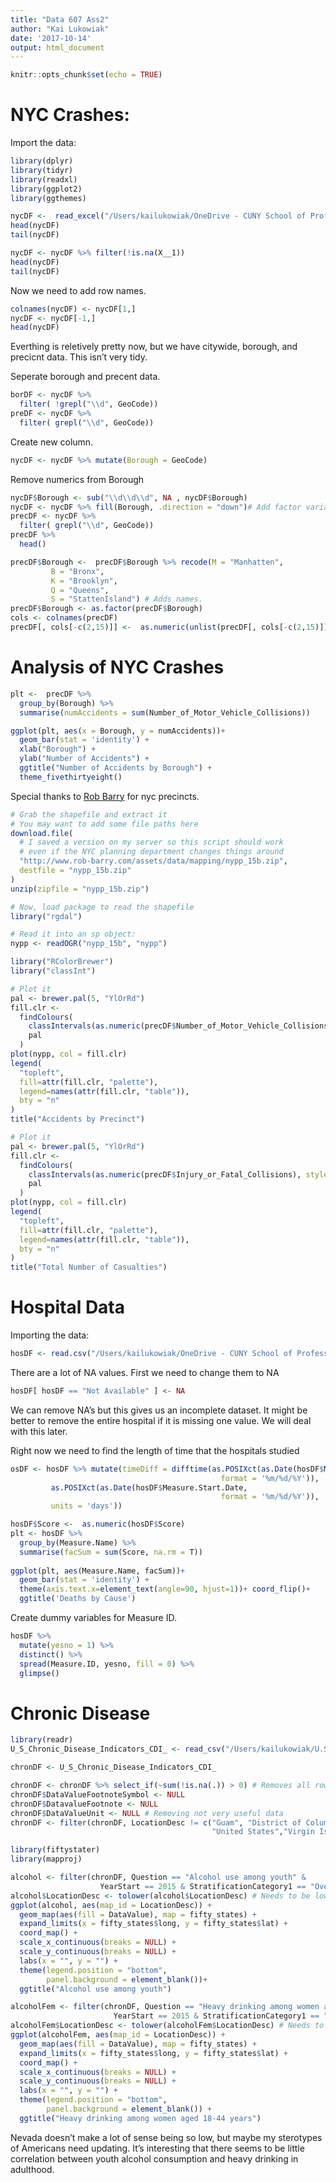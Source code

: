 ```yaml
---
title: "Data 607 Ass2"
author: "Kai Lukowiak"
date: '2017-10-14'
output: html_document
---
```


```r
knitr::opts_chunk$set(echo = TRUE)
```

# NYC Crashes:

Import the data:

```r
library(dplyr)
library(tidyr)
library(readxl)
library(ggplot2)
library(ggthemes)
```

```r
nycDF <-  read_excel("/Users/kailukowiak/OneDrive - CUNY School of Professional Studies/DATA 607 Repository/Project 2/cityacc-en-us.xlsx")
head(nycDF)
tail(nycDF)

```

```r
nycDF <- nycDF %>% filter(!is.na(X__1))
head(nycDF)
tail(nycDF)
```

Now we need to add row names.

```r

colnames(nycDF) <- nycDF[1,]
nycDF <- nycDF[-1,]
head(nycDF) 

```


Everthing is reletively pretty now, but we have citywide, borough, and precicnt data. This isn’t very tidy.

Seperate borough and precent data.

```r
borDF <- nycDF %>% 
  filter( !grepl("\\d", GeoCode))
preDF <- nycDF %>% 
  filter( grepl("\\d", GeoCode))
```

Create new column.

```r
nycDF <- nycDF %>% mutate(Borough = GeoCode)
```

Remove numerics from Borough

```r
nycDF$Borough <- sub("\\d\\d\\d", NA , nycDF$Borough)
nycDF <- nycDF %>% fill(Borough, .direction = "down")# Add factor variables. 
precDF <- nycDF %>% 
  filter( grepl("\\d", GeoCode))
precDF %>%
  head() 
```

```r
precDF$Borough <-  precDF$Borough %>% recode(M = "Manhatten",
         B = "Bronx",
         K = "Brooklyn",
         Q = "Queens",
         S = "StattenIsland") # Adds names.
precDF$Borough <- as.factor(precDF$Borough)
cols <- colnames(precDF)
precDF[, cols[-c(2,15)]] <-  as.numeric(unlist(precDF[, cols[-c(2,15)]])) # Convert to numeric
```


# Analysis of NYC Crashes

```r
plt <-  precDF %>% 
  group_by(Borough) %>% 
  summarise(numAccidents = sum(Number_of_Motor_Vehicle_Collisions))

ggplot(plt, aes(x = Borough, y = numAccidents))+
  geom_bar(stat = 'identity') + 
  xlab("Borough") +
  ylab("Number of Accidents") +
  ggtitle("Number of Accidents by Borough") +
  theme_fivethirtyeight()
```

Special thanks to [Rob Barry](http://rob-barry.com/2015/06/14/Mapping-in-R/) for nyc precincts.



```r
# Grab the shapefile and extract it
# You may want to add some file paths here
download.file(
  # I saved a version on my server so this script should work
  # even if the NYC planning department changes things around
  "http://www.rob-barry.com/assets/data/mapping/nypp_15b.zip",
  destfile = "nypp_15b.zip"
)
unzip(zipfile = "nypp_15b.zip")

# Now, load package to read the shapefile
library("rgdal")

# Read it into an sp object:
nypp <- readOGR("nypp_15b", "nypp")
```


```r
library("RColorBrewer")
library("classInt")

# Plot it
pal <- brewer.pal(5, "YlOrRd")
fill.clr <-
  findColours(
    classIntervals(as.numeric(precDF$Number_of_Motor_Vehicle_Collisions), style = "pretty", n = 5),
    pal
  )
plot(nypp, col = fill.clr)
legend(
  "topleft",
  fill=attr(fill.clr, "palette"),
  legend=names(attr(fill.clr, "table")),
  bty = "n"
)
title("Accidents by Precinct")
```


```r
# Plot it
pal <- brewer.pal(5, "YlOrRd")
fill.clr <-
  findColours(
    classIntervals(as.numeric(precDF$Injury_or_Fatal_Collisions), style = "pretty", n = 5),
    pal
  )
plot(nypp, col = fill.clr)
legend(
  "topleft",
  fill=attr(fill.clr, "palette"),
  legend=names(attr(fill.clr, "table")),
  bty = "n"
)
title("Total Number of Casualties")

```

# Hospital Data

Importing the data:

```r
hosDF <- read.csv("/Users/kailukowiak/OneDrive - CUNY School of Professional Studies/DATA 607 Repository/Project 2/Complications and Deaths - Hospital.csv")

```

There are a lot of NA values. First we need to change them to NA
```r
hosDF[ hosDF == "Not Available" ] <- NA
```


We can remove NA’s but this gives us an incomplete dataset. It might be better to remove the entire hospital if it is missing one value. We will deal with this later.

Right now we need to find the length of time that the hospitals studied

```r
osDF <- hosDF %>% mutate(timeDiff = difftime(as.POSIXct(as.Date(hosDF$Measure.End.Date,
                                               format = '%m/%d/%Y')), 
         as.POSIXct(as.Date(hosDF$Measure.Start.Date, 
                                               format = '%m/%d/%Y')), 
         units = 'days'))
```

```r
hosDF$Score <-  as.numeric(hosDF$Score)
plt <- hosDF %>% 
  group_by(Measure.Name) %>% 
  summarise(facSum = sum(Score, na.rm = T))
 
ggplot(plt, aes(Measure.Name, facSum))+
  geom_bar(stat = 'identity') +
  theme(axis.text.x=element_text(angle=90, hjust=1))+ coord_flip()+
  ggtitle('Deaths by Cause')
```

Create dummy variables for Measure ID.

```r
hosDF %>% 
  mutate(yesno = 1) %>% 
  distinct() %>% 
  spread(Measure.ID, yesno, fill = 0) %>% 
  glimpse()
```

# Chronic Disease

```r
library(readr)
U_S_Chronic_Disease_Indicators_CDI_ <- read_csv("/Users/kailukowiak/U.S._Chronic_Disease_Indicators__CDI_ (1).csv")
```

```r
chronDF <- U_S_Chronic_Disease_Indicators_CDI_

chronDF <- chronDF %>% select_if(~sum(!is.na(.)) > 0) # Removes all rows that only have NA values
chronDF$DataValueFootnoteSymbol <- NULL
chronDF$DatavalueFootnote <- NULL
chronDF$DataValueUnit <- NULL # Removing not very useful data
chronDF <- filter(chronDF, LocationDesc != c("Guam", "District of Columbia","Puerto Rico",
                                             "United States","Virgin Islands"))

library(fiftystater)
library(mapproj)
```





```r
alcohol <- filter(chronDF, Question == "Alcohol use among youth" & 
                    YearStart == 2015 & StratificationCategory1 == "Overall")
alcohol$LocationDesc <- tolower(alcohol$LocationDesc) # Needs to be lowercase to match the map.
ggplot(alcohol, aes(map_id = LocationDesc)) +
  geom_map(aes(fill = DataValue), map = fifty_states) +
  expand_limits(x = fifty_states$long, y = fifty_states$lat) +
  coord_map() +
  scale_x_continuous(breaks = NULL) + 
  scale_y_continuous(breaks = NULL) +
  labs(x = "", y = "") +
  theme(legend.position = "bottom", 
        panel.background = element_blank())+
  ggtitle("Alcohol use among youth")
```

```r
alcoholFem <- filter(chronDF, Question == "Heavy drinking among women aged 18-44 years" & 
                       YearStart == 2015 & StratificationCategory1 == "Overall")
alcoholFem$LocationDesc <- tolower(alcoholFem$LocationDesc) # Needs to be lowercase to match the map.
ggplot(alcoholFem, aes(map_id = LocationDesc)) +
  geom_map(aes(fill = DataValue), map = fifty_states) +
  expand_limits(x = fifty_states$long, y = fifty_states$lat) +
  coord_map() +
  scale_x_continuous(breaks = NULL) + 
  scale_y_continuous(breaks = NULL) +
  labs(x = "", y = "") +
  theme(legend.position = "bottom", 
        panel.background = element_blank()) +
  ggtitle("Heavy drinking among women aged 18-44 years")
```

Nevada doesn’t make a lot of sense being so low, but maybe my sterotypes of Americans need updating. It’s interesting that there seems to be little correlation between youth alcohol consumption and heavy drinking in adulthood.